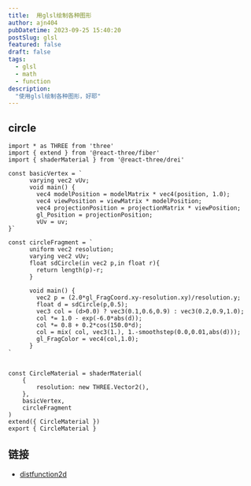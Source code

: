```yaml
---
title:  用glsl绘制各种图形
author: ajn404
pubDatetime: 2023-09-25 15:40:20
postSlug: glsl
featured: false
draft: false
tags:
  - glsl
  - math
  - function
description:
  "使用glsl绘制各种图形，好耶"
---
```



## circle

```tsx
import * as THREE from 'three'
import { extend } from '@react-three/fiber'
import { shaderMaterial } from '@react-three/drei'

const basicVertex = ` 
      varying vec2 vUv;
      void main() {
        vec4 modelPosition = modelMatrix * vec4(position, 1.0);
        vec4 viewPosition = viewMatrix * modelPosition;
        vec4 projectionPosition = projectionMatrix * viewPosition;
        gl_Position = projectionPosition;
        vUv = uv;
}`

const circleFragment = `
      uniform vec2 resolution;
      varying vec2 vUv;
      float sdCircle(in vec2 p,in float r){
        return length(p)-r;
      }

      void main() {
        vec2 p = (2.0*gl_FragCoord.xy-resolution.xy)/resolution.y;
	    float d = sdCircle(p,0.5);
        vec3 col = (d>0.0) ? vec3(0.1,0.6,0.9) : vec3(0.2,0.9,1.0);
        col *= 1.0 - exp(-6.0*abs(d));
	    col *= 0.8 + 0.2*cos(150.0*d);
	    col = mix( col, vec3(1.), 1.-smoothstep(0.0,0.01,abs(d)));
	    gl_FragColor = vec4(col,1.0);
      }
`


const CircleMaterial = shaderMaterial(
    {
        resolution: new THREE.Vector2(),
    },
    basicVertex,
    circleFragment
)
extend({ CircleMaterial })
export { CircleMaterial }
```


<Graph client:load/>


## 链接

- [distfunction2d](https://iquilezles.org/articles/distfunctions2d/)
